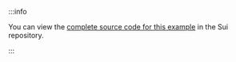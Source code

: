:::info

You can view the [complete source code for this example](https://github.com/sui-foundation/custom-indexer-example) in the Sui repository.

:::


